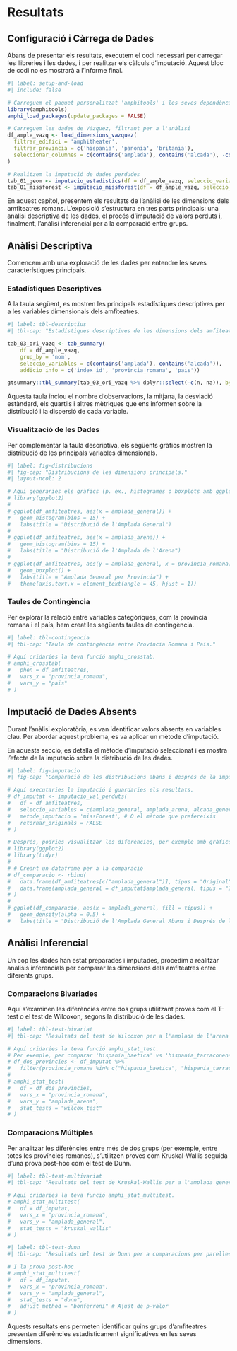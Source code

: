 # Resultats

## Configuració i Càrrega de Dades

Abans de presentar els resultats, executem el codi necessari per carregar les llibreries i les dades, i per realitzar els càlculs d'imputació. Aquest bloc de codi no es mostrarà a l'informe final.

```r
#| label: setup-and-load
#| include: false

# Carreguem el paquet personalitzat 'amphitools' i les seves dependències
library(amphitools)
amphi_load_packages(update_packages = FALSE)

# Carreguem les dades de Vázquez, filtrant per a l'anàlisi
df_ample_vazq <- load_dimensions_vazquez(
  filtrar_edifici = 'amphitheater',
  filtrar_provincia = c('hispania', 'panonia', 'britania'),
  seleccionar_columnes = c(contains('amplada'), contains('alcada'), -contains('cavea'), -'bib')
)

# Realitzem la imputació de dades perdudes
tab_01_geom <- imputacio_estadistics(df = df_ample_vazq, seleccio_variables = c(contains('amplada'), contains('alcada')), grup_by = 'nom', metode_imputacio = 'geometrica')
tab_01_missforest <- imputacio_missforest(df = df_ample_vazq, seleccio_variables = c(contains('amplada'), contains('alcada')), grup_by = 'nom', set_seed = 19810424)
```

En aquest capítol, presentem els resultats de l'anàlisi de les dimensions dels amfiteatres romans. L'exposició s'estructura en tres parts principals: una anàlisi descriptiva de les dades, el procés d'imputació de valors perduts i, finalment, l'anàlisi inferencial per a la comparació entre grups.

## Anàlisi Descriptiva

Comencem amb una exploració de les dades per entendre les seves característiques principals.

### Estadístiques Descriptives

A la taula següent, es mostren les principals estadístiques descriptives per a les variables dimensionals dels amfiteatres.

```r
#| label: tbl-descriptius
#| tbl-cap: "Estadístiques descriptives de les dimensions dels amfiteatres (dades originals de Vázquez)."

tab_03_ori_vazq <- tab_summary(
    df = df_ample_vazq,
    grup_by = 'nom',
    seleccio_variables = c(contains('amplada'), contains('alcada')),
    addicio_info = c('index_id', 'provincia_romana', 'pais'))

gtsummary::tbl_summary(tab_03_ori_vazq %>% dplyr::select(-c(n, na)), by = variable)
```

Aquesta taula inclou el nombre d'observacions, la mitjana, la desviació estàndard, els quartils i altres mètriques que ens informen sobre la distribució i la dispersió de cada variable.

### Visualització de les Dades

Per complementar la taula descriptiva, els següents gràfics mostren la distribució de les principals variables dimensionals.

```r
#| label: fig-distribucions
#| fig-cap: "Distribucions de les dimensions principals."
#| layout-ncol: 2

# Aquí generaries els gràfics (p. ex., histogrames o boxplots amb ggplot2)
# library(ggplot2)
# 
# ggplot(df_amfiteatres, aes(x = amplada_general)) +
#   geom_histogram(bins = 15) +
#   labs(title = "Distribució de l'Amplada General")
# 
# ggplot(df_amfiteatres, aes(x = amplada_arena)) +
#   geom_histogram(bins = 15) +
#   labs(title = "Distribució de l'Amplada de l'Arena")
#
# ggplot(df_amfiteatres, aes(y = amplada_general, x = provincia_romana)) +
#   geom_boxplot() +
#   labs(title = "Amplada General per Província") +
#   theme(axis.text.x = element_text(angle = 45, hjust = 1))

```

### Taules de Contingència

Per explorar la relació entre variables categòriques, com la província romana i el país, hem creat les següents taules de contingència.

```r
#| label: tbl-contingencia
#| tbl-cap: "Taula de contingència entre Província Romana i País."

# Aquí cridaries la teva funció amphi_crosstab.
# amphi_crosstab(
#   phen = df_amfiteatres,
#   vars_x = "provincia_romana",
#   vars_y = "pais"
# )
```

## Imputació de Dades Absents

Durant l'anàlisi exploratòria, es van identificar valors absents en variables clau. Per abordar aquest problema, es va aplicar un mètode d'imputació.

En aquesta secció, es detalla el mètode d'imputació seleccionat i es mostra l'efecte de la imputació sobre la distribució de les dades.

```r
#| label: fig-imputacio
#| fig-cap: "Comparació de les distribucions abans i després de la imputació."

# Aquí executaries la imputació i guardaries els resultats.
# df_imputat <- imputacio_val_perduts(
#   df = df_amfiteatres,
#   seleccio_variables = c(amplada_general, amplada_arena, alcada_general, alcada_arena),
#   metode_imputacio = 'missForest', # O el mètode que prefereixis
#   retornar_originals = FALSE
# )

# Després, podries visualitzar les diferències, per exemple amb gràfics de densitat.
# library(ggplot2)
# library(tidyr)
# 
# # Creant un dataframe per a la comparació
# df_comparacio <- rbind(
#   data.frame(df_amfiteatres[c("amplada_general")], tipus = "Original"),
#   data.frame(amplada_general = df_imputat$amplada_general, tipus = "Imputat")
# )
# 
# ggplot(df_comparacio, aes(x = amplada_general, fill = tipus)) +
#   geom_density(alpha = 0.5) +
#   labs(title = "Distribució de l'Amplada General Abans i Després de la Imputació")

```

## Anàlisi Inferencial

Un cop les dades han estat preparades i imputades, procedim a realitzar anàlisis inferencials per comparar les dimensions dels amfiteatres entre diferents grups.

### Comparacions Bivariades

Aquí s'examinen les diferències entre dos grups utilitzant proves com el T-test o el test de Wilcoxon, segons la distribució de les dades.

```r
#| label: tbl-test-bivariat
#| tbl-cap: "Resultats del test de Wilcoxon per a l'amplada de l'arena entre dues províncies."

# Aquí cridaries la teva funció amphi_stat_test.
# Per exemple, per comparar 'hispania_baetica' vs 'hispania_tarraconensis'
# df_dos_provincies <- df_imputat %>% 
#   filter(provincia_romana %in% c("hispania_baetica", "hispania_tarraconensis"))
# 
# amphi_stat_test(
#   df = df_dos_provincies,
#   vars_x = "provincia_romana",
#   vars_y = "amplada_arena",
#   stat_tests = "wilcox_test"
# )
```

### Comparacions Múltiples

Per analitzar les diferències entre més de dos grups (per exemple, entre totes les províncies romanes), s'utilitzen proves com Kruskal-Wallis seguida d'una prova post-hoc com el test de Dunn.

```r
#| label: tbl-test-multivariat
#| tbl-cap: "Resultats del test de Kruskal-Wallis per a l'amplada general entre províncies."

# Aquí cridaries la teva funció amphi_stat_multitest.
# amphi_stat_multitest(
#   df = df_imputat,
#   vars_x = "provincia_romana",
#   vars_y = "amplada_general",
#   stat_tests = "kruskal_wallis"
# )
```

```r
#| label: tbl-test-dunn
#| tbl-cap: "Resultats del test de Dunn per a comparacions per parelles."

# I la prova post-hoc
# amphi_stat_multitest(
#   df = df_imputat,
#   vars_x = "provincia_romana",
#   vars_y = "amplada_general",
#   stat_tests = "dunn",
#   adjust_method = "bonferroni" # Ajust de p-valor
# )
```

Aquests resultats ens permeten identificar quins grups d'amfiteatres presenten diferències estadísticament significatives en les seves dimensions.